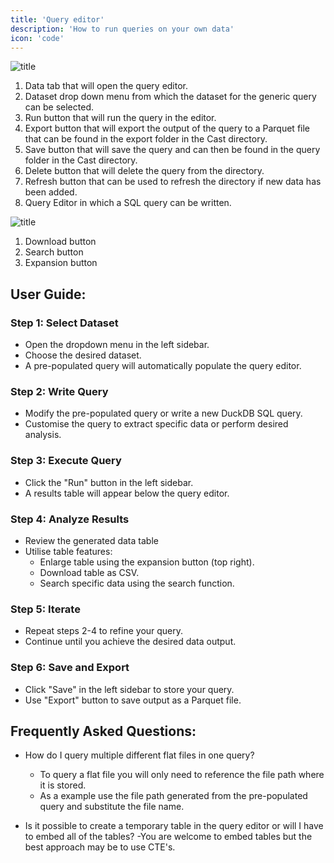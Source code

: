 ```yaml
---
title: 'Query editor'
description: 'How to run queries on your own data'
icon: 'code'
---
```


![title](images/query_editor.png)

1. Data tab that will open the query editor.
2. Dataset drop down menu from which the dataset for the generic query can be selected. 
3. Run button that will run the query in the editor. 
4. Export button that will export the output of the query to a Parquet file that can be found in the export folder in the Cast directory.  
5. Save button that will save the query and can then be found in the query folder in the Cast directory. 
6. Delete button that will delete the query from the directory. 
7. Refresh button that can be used to refresh the directory if new data has been added. 
8. Query Editor in which a SQL query can be written. 

![title](images/query_output.png)

1. Download button
2. Search button
3. Expansion button

## User Guide:

### Step 1: Select Dataset
- Open the dropdown menu in the left sidebar.
- Choose the desired dataset.
- A pre-populated query will automatically populate the query editor.

### Step 2: Write Query
- Modify the pre-populated query or write a new DuckDB SQL query.
- Customise the query to extract specific data or perform desired analysis.

### Step 3: Execute Query
- Click the "Run" button in the left sidebar.
- A results table will appear below the query editor.

### Step 4: Analyze Results
- Review the generated data table
- Utilise table features:
  - Enlarge table using the expansion button (top right).
  - Download table as CSV.
  - Search specific data using the search function.

### Step 5: Iterate
- Repeat steps 2-4 to refine your query.
- Continue until you achieve the desired data output.

### Step 6: Save and Export

- Click "Save" in the left sidebar to store your query.
- Use "Export" button to save output as a Parquet file.


## Frequently Asked Questions:

- How do I query multiple different flat files in one query?
    - To query a flat file you will only need to reference the file path where it is stored. 
    - As a example use the file path generated from the pre-populated query and substitute the file name. 

- Is it possible to create a temporary table in the query editor or will I have to embed all of the tables?
    -You are welcome to embed tables but the best approach may be to use CTE's. 







